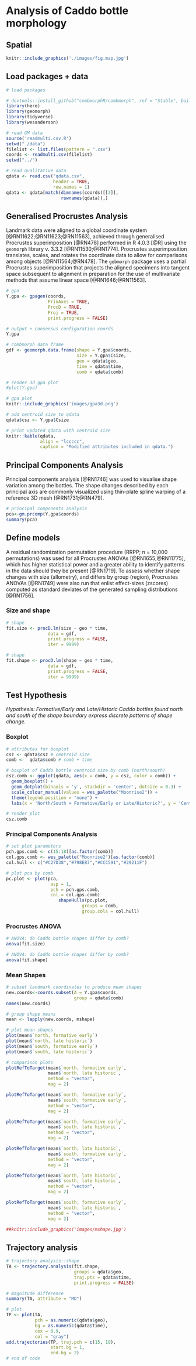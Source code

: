 # Analysis of Caddo bottle morphology

## Spatial

```r
knitr::include_graphics('./images/fig.map.jpg')
```


## Load packages + data

```r
# load packages

# devtools::install_github("combmorphR/combmorph", ref = "Stable", build_vignettes = TRUE)
library(here)
library(geomorph)
library(tidyverse)
library(wesanderson)

# read GM data
source('readmulti.csv.R')
setwd("./data")
filelist <- list.files(pattern = ".csv")
coords <- readmulti.csv(filelist)
setwd("../")

# read qualitative data
qdata <- read.csv("qdata.csv", 
                  header = TRUE, 
                  row.names = 1)
qdata <- qdata[match(dimnames(coords)[[3]],
                     rownames(qdata)),]
```

## Generalised Procrustes Analysis

Landmark data were aligned to a global coordinate system [@RN11622;@RN11623;@RN11563], achieved through generalised Procrustes superimposition [@RN478] performed in R 4.0.3 [@R] using the `geomorph` library v. 3.3.2 [@RN11530;@RN1774]. Procrustes superimposition translates, scales, and rotates the coordinate data to allow for comparisons among objects [@RN11564;@RN478]. The `gebmorph` package uses a partial Procrustes superimposition that projects the aligned specimens into tangent space subsequent to alignment in preparation for the use of multivariate methods that assume linear space [@RN1646;@RN11563]. 

```r
# gpa
Y.gpa <- gpagen(coords, 
                PrinAxes = TRUE, 
                ProcD = TRUE, 
                Proj = TRUE, 
                print.progress = FALSE)

# output + consensus configuration coords
Y.gpa

# combmorph data frame
gdf <- geomorph.data.frame(shape = Y.gpa$coords, 
                           size = Y.gpa$Csize,
                           geo = qdata$geo,
                           time = qdata$time,
                           comb = qdata$comb)
```

```r
# render 3d gpa plot
#plot(Y.gpa)

# gpa plot
knitr::include_graphics('images/gpa3d.png')

# add centroid size to qdata
qdata$csz <- Y.gpa$Csize

# print updated qdata with centroid size
knitr::kable(qdata, 
             align = "lccccc", 
             caption = "Modified attributes included in qdata.")
```

## Principal Components Analysis

Principal components analysis [@RN1746] was used to visualise shape variation among the bottles. The shape changes described by each principal axis are commonly visualized using thin-plate spline warping of a reference 3D mesh [@RN1731;@RN479]. 

```r
# principal components analysis
pca<-gm.prcomp(Y.gpa$coords)
summary(pca)
```

## Define models

A residual randomization permutation procedure (RRPP; n = 10,000 permutations) was used for all Procrustes ANOVAs [@RN1655;@RN11775], which has higher statistical power and a greater ability to identify patterns in the data should they be present [@RN1719]. To assess whether shape changes with size (allometry), and differs by group (region), Procrustes ANOVAs [@RN1749] were also run that enlist effect-sizes (zscores) computed as standard deviates of the generated sampling distributions [@RN1756]. 

### Size and shape

```r
# shape
fit.size <- procD.lm(size ~ geo * time,
                data = gdf,
                print.progress = FALSE,
                iter = 9999)

# shape
fit.shape <- procD.lm(shape ~ geo * time,
                data = gdf,
                print.progress = FALSE,
                iter = 9999)
```

## Test Hypothesis

_Hypothesis: Formative/Early and Late/Historic Caddo bottles found north and south of the shape boundary express discrete patterns of shape change._

### Boxplot

```r
# attributes for boxplot
csz <- qdata$csz # centroid size
comb <-  qdata$comb # comb + time

# boxplot of Caddo bottle centroid size by comb (north/south)
csz.comb <- ggplot(qdata, aes(x = comb, y = csz, color = comb)) + 
  geom_boxplot() +
  geom_dotplot(binaxis = 'y', stackdir = 'center', dotsize = 0.3) +
  scale_colour_manual(values = wes_palette("Moonrise2")) +
  theme(legend.position = "none") +
  labs(x = 'North/South + Formative/Early or Late/Historic?', y = 'Centroid Size')

# render plot
csz.comb
```

### Principal Components Analysis

```r
# set plot parameters
pch.gps.comb <- c(15:18)[as.factor(comb)]
col.gps.comb <- wes_palette("Moonrise2")[as.factor(comb)]
col.hull <- c("#C27D38","#798E87","#CCC591","#29211F")

# plot pca by comb
pc.plot <- plot(pca, 
                 asp = 1,
                 pch = pch.gps.comb,
                 col = col.gps.comb)
                    shapeHulls(pc.plot, 
                             groups = comb,
                             group.cols = col.hull)
```

### Procrustes ANOVA

```r
# ANOVA: do Caddo bottle shapes differ by comb?
anova(fit.size)

# ANOVA: do Caddo bottle shapes differ by comb?
anova(fit.shape)
```

### Mean Shapes

```r
# subset landmark coordinates to produce mean shapes
new.coords<-coords.subset(A = Y.gpa$coords, 
                          group = qdata$comb)
names(new.coords)

# group shape means
mean <- lapply(new.coords, mshape)

# plot mean shapes
plot(mean$`north, formative early`)
plot(mean$`north, late historic`)
plot(mean$`south, formative early`)
plot(mean$`south, late historic`)

# comparison plots
plotRefToTarget(mean$`north, formative early`, 
                mean$`north, late historic`, 
                method = "vector",
                mag = 2)

plotRefToTarget(mean$`north, formative early`, 
                mean$`south, formative early`, 
                method = "vector",
                mag = 2)

plotRefToTarget(mean$`north, formative early`, 
                mean$`south, late historic`, 
                method = "vector",
                mag = 2)

plotRefToTarget(mean$`north, late historic`, 
                mean$`south, formative early`, 
                method = "vector",
                mag = 2)

plotRefToTarget(mean$`north, late historic`, 
                mean$`south, late historic`, 
                method = "vector",
                mag = 2)

plotRefToTarget(mean$`south, formative early`, 
                mean$`south, late historic`, 
                method = "vector",
                mag = 2)

##knitr::include_graphics('images/mshape.jpg')
```

## Trajectory analysis

```r
# trajectory analysis::shape
TA <- trajectory.analysis(fit.shape, 
                          groups = qdata$geo, 
                          traj.pts = qdata$time, 
                          print.progress = FALSE)

# magnitude difference
summary(TA, attribute = "MD")

# plot
TP <- plot(TA, 
           pch = as.numeric(qdata$geo), 
           bg = as.numeric(qdata$time),
           cex = 0.9,
           col = "gray")
add.trajectories(TP, traj.pch = c(15, 19), 
                 start.bg = 1, 
                 end.bg = 2)
# end of code
```